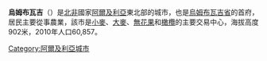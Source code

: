 {{Infobox settlement
<!-- See Template:Infobox settlement for additional fields and descriptions -->
| name                    = 烏姆布瓦吉
| official_name           = 
| native_name             = بلدية أم البواقي
| native_name_lang        = ar<!-- ISO 639-2 code e.g. "fr" for French.-->
| type                    = 
| image_skyline           = 
| image_alt               = 
| image_caption           = 
| image_shield            = 
| nickname                = 
| image_map               = <!-- DZ-0401.svg -->
| mapsize                 = 120px
| map_caption             = 
| pushpin_map             = Algeria
| pushpin_map_alt         = 
| pushpin_map_caption     = 
| latd  =  35|latm  =  52|lats  =  39|latNS  = N
| longd =  7|longm =  6|longs =  49|longEW = E
| coor_pinpoint           = 
| coordinates_type        = region:DZ-04_type:adm3rd
| coordinates_display     = inline,title
| coordinates_footnotes   = 
| subdivision_type        = 國家
| subdivision_name        = {{flag|Algeria}}
| subdivision_type1       = 省
| subdivision_name1       = [[烏姆布瓦吉省|烏姆布瓦吉省]]
| subdivision_type2       = 
| subdivision_name2       = 
| established_title       = <!-- Founded -->
| established_date        = 
| seat_type               = 
| seat                    = 
| government_footnotes    = 
| leader_title            = 
| leader_name             = 
| leader_title1           = <!-- PMA president -->
| leader_name1            = 
| leader_title2           = <!-- District chief -->
| leader_name2            = 
| unit_pref               = Metric<!-- or US or UK -->
| area_footnotes          = 
| area_total_km2          = 
| elevation_footnotes     = 
| elevation_m             = 902
| population_footnotes    = 
| population_total        = 59962
| population_as_of        = 1998
| population_density_km2  = 
| population_demonym      = 
| timezone1               = [[歐洲中部時間|歐洲中部時間]]
| utc_offset1             = +01
| postal_code_type        = 
| postal_code             = 
| area_code_type          = <!-- [[Area_Code|Area Code]] -->
| area_code               = <!-- +213 (0) -->
| blank_name_sec1         = 
| blank_info_sec1         = 
| website                 = <!-- [http://www.example.com example.com] -->
| footnotes               = 
}}

'''烏姆布瓦吉'''（{{lang-ar|'''أم البواقي'''}}）是[[北非|北非]]國家[[阿爾及利亞|阿爾及利亞]]東北部的城市，也是[[烏姆布瓦吉省|烏姆布瓦吉省]]的首府，居民主要從事農業，該市是[[小麥|小麥]]、[[大麥|大麥]]、[[無花果|無花果]]和[[橄欖|橄欖]]的主要交易中心，海拔高度902米，2010年人口60,857。

[[Category:阿爾及利亞城市|Category:阿爾及利亞城市]]

{{Algeria-stub}}